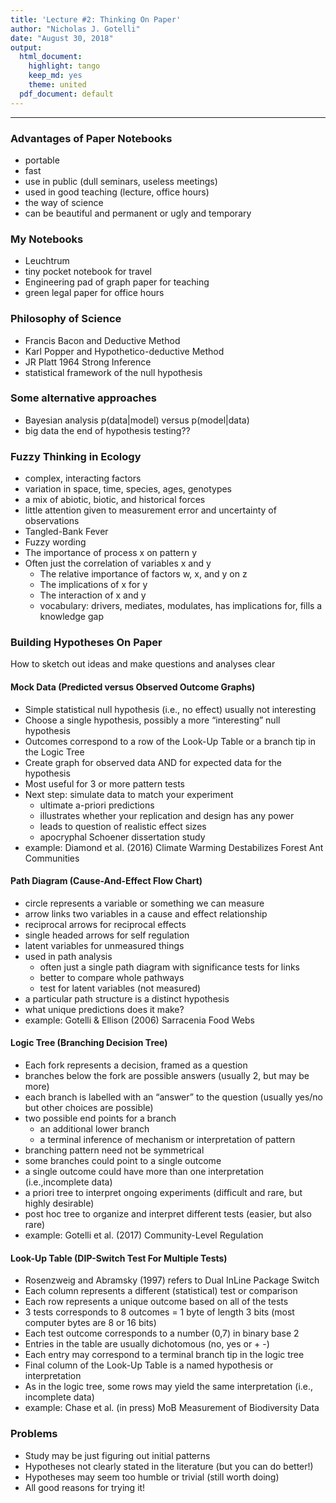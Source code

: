 ```yaml
---
title: 'Lecture #2: Thinking On Paper'
author: "Nicholas J. Gotelli"
date: "August 30, 2018"
output:
  html_document:
    highlight: tango
    keep_md: yes
    theme: united
  pdf_document: default
---
```


___

### Advantages of Paper Notebooks
- portable
- fast
- use in public (dull seminars, useless meetings)
- used in good teaching (lecture, office hours)
- the way of science
- can be beautiful and permanent or ugly and temporary

### My Notebooks
- Leuchtrum
- tiny pocket notebook for travel
- Engineering pad of graph paper for teaching
- green legal paper for office hours

### Philosophy of Science
- Francis Bacon and Deductive Method
- Karl Popper and Hypothetico-deductive Method
- JR Platt 1964 Strong Inference
- statistical framework of the null hypothesis

### Some alternative approaches
- Bayesian analysis p(data|model) versus p(model|data)
- big data the end of hypothesis testing??

### Fuzzy Thinking in Ecology
- complex, interacting factors
- variation in space, time, species, ages, genotypes
- a mix of abiotic, biotic, and historical forces
- little attention given to measurement error and uncertainty of observations
- Tangled-Bank Fever
- Fuzzy wording
- The importance of process x on pattern y
- Often just the correlation of variables x and y
    - The relative importance of factors w, x, and y on z
    - The implications of x for y
    - The interaction of x and y
    - vocabulary: drivers, mediates, modulates, has implications for, fills a knowledge gap

### Building Hypotheses On Paper

How to sketch out ideas and make questions and analyses clear

#### Mock Data (Predicted versus Observed Outcome Graphs)
- Simple statistical null hypothesis (i.e., no effect) usually not interesting
- Choose a single hypothesis, possibly a more "interesting" null hypothesis
- Outcomes correspond to a row of the Look-Up Table or a branch tip in the Logic Tree
- Create graph for observed data AND for expected data for the hypothesis
- Most useful for 3 or more pattern tests
- Next step: simulate data to match your experiment
    - ultimate a-priori predictions
    - illustrates whether your replication and design has any power
    - leads to question of realistic effect sizes
    - apocryphal Schoener dissertation study
- example: Diamond et al. (2016) Climate Warming Destabilizes Forest Ant Communities 

#### Path Diagram (Cause-And-Effect Flow Chart)
- circle represents a variable or something we can measure
- arrow links two variables in a cause and effect relationship
- reciprocal arrows for reciprocal effects
- single headed arrows for self regulation
- latent variables for unmeasured things
- used in path analysis
    - often just a single path diagram with significance tests for links
    - better to compare whole pathways
    - test for latent variables (not measured)
- a particular path structure is a distinct hypothesis
- what unique predictions does it make?
- example: Gotelli & Ellison (2006) Sarracenia Food Webs

#### Logic Tree (Branching Decision Tree)
- Each fork represents a decision, framed as a question
- branches below the fork are possible answers (usually 2, but may be more)
- each branch is labelled with an "answer" to the question (usually yes/no but other choices are possible)
- two possible end points for a branch
    * an additional lower branch
    * a terminal inference of mechanism or interpretation of pattern
- branching pattern need not be symmetrical
- some branches could point to a single outcome
- a single outcome could have more than one interpretation (i.e.,incomplete data)
- a priori tree to interpret ongoing experiments (difficult and rare, but highly desirable)
- post hoc tree to organize and interpret different tests (easier, but also rare)
- example: Gotelli et al. (2017) Community-Level Regulation

#### Look-Up Table (DIP-Switch Test For Multiple Tests)
- Rosenzweig and Abramsky (1997) refers to Dual InLine Package Switch
- Each column represents a different (statistical) test or comparison
- Each row represents a unique outcome based on all of the tests
- 3 tests corresponds to 8 outcomes = 1 byte of length 3 bits (most computer bytes are 8 or 16 bits) 
- Each test outcome corresponds to a number (0,7) in binary base 2
- Entries in the table are usually dichotomous (no, yes or + -)
- Each entry may correspond to a terminal branch tip in the logic tree
- Final column of the Look-Up Table is a named hypothesis or interpretation
- As in the logic tree, some rows may yield the same interpretation (i.e., incomplete data)
- example: Chase et al. (in press) MoB Measurement of Biodiversity Data


### Problems
- Study may be just figuring out initial patterns
- Hypotheses not clearly stated in the literature (but  you can do better!)
- Hypotheses may seem too humble or trivial (still worth doing)
- All good reasons for trying it!
